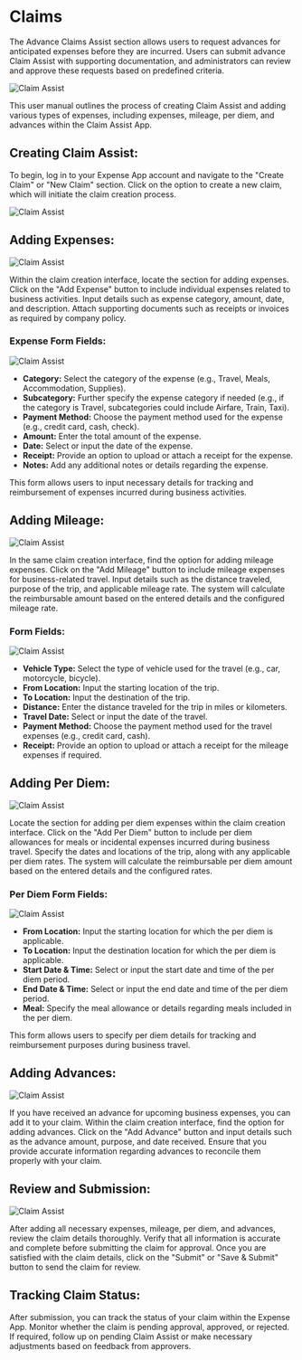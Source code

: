 # Claims

The Advance Claims Assist section allows users to request advances for anticipated expenses 
before they are incurred. Users can submit advance Claim Assist with supporting 
documentation, and administrators can review and approve these requests based on 
predefined criteria. 

![Claim Assist](../image/claim.png)


This user manual outlines the process of creating Claim Assist and adding various types of expenses, including expenses, mileage, per diem, and advances within the Claim Assist App.

## Creating Claim Assist:

To begin, log in to your Expense App account and navigate to the "Create Claim" or "New Claim" section.
Click on the option to create a new claim, which will initiate the claim creation process.

![Claim Assist](../image/addclaim.png)

## Adding Expenses:

![Claim Assist](../image/addexpence.png)

Within the claim creation interface, locate the section for adding expenses.
Click on the "Add Expense" button to include individual expenses related to business activities.
Input details such as expense category, amount, date, and description.
Attach supporting documents such as receipts or invoices as required by company policy.

### Expense Form Fields:

![Claim Assist](../image/ClaimExpense.png)

- **Category:** Select the category of the expense (e.g., Travel, Meals, Accommodation, Supplies).
- **Subcategory:** Further specify the expense category if needed (e.g., if the category is Travel, subcategories could include Airfare, Train, Taxi).
- **Payment Method:** Choose the payment method used for the expense (e.g., credit card, cash, check).
- **Amount:** Enter the total amount of the expense.
- **Date:** Select or input the date of the expense.
- **Receipt:** Provide an option to upload or attach a receipt for the expense.
- **Notes:** Add any additional notes or details regarding the expense.

This form allows users to input necessary details for tracking and reimbursement of expenses incurred during business activities.




## Adding Mileage:

![Claim Assist](../image/addmileage.png)


In the same claim creation interface, find the option for adding mileage expenses.
Click on the "Add Mileage" button to include mileage expenses for business-related travel.
Input details such as the distance traveled, purpose of the trip, and applicable mileage rate.
The system will calculate the reimbursable amount based on the entered details and the configured mileage rate.


### Form Fields:

![Claim Assist](../image/ClaimMileage.png)

- **Vehicle Type:** Select the type of vehicle used for the travel (e.g., car, motorcycle, bicycle).
- **From Location:** Input the starting location of the trip.
- **To Location:** Input the destination of the trip.
- **Distance:** Enter the distance traveled for the trip in miles or kilometers.
- **Travel Date:** Select or input the date of the travel.
- **Payment Method:** Choose the payment method used for the travel expenses (e.g., credit card, cash).
- **Receipt:** Provide an option to upload or attach a receipt for the mileage expenses if required.

## Adding Per Diem:

![Claim Assist](../image/addperdiem.png)


Locate the section for adding per diem expenses within the claim creation interface.
Click on the "Add Per Diem" button to include per diem allowances for meals or incidental expenses incurred during business travel.
Specify the dates and locations of the trip, along with any applicable per diem rates.
The system will calculate the reimbursable per diem amount based on the entered details and the configured rates.


### Per Diem Form Fields:

![Claim Assist](../image/ClaimPerdiem.png)


- **From Location:** Input the starting location for which the per diem is applicable.
- **To Location:** Input the destination location for which the per diem is applicable.
- **Start Date & Time:** Select or input the start date and time of the per diem period.
- **End Date & Time:** Select or input the end date and time of the per diem period.
- **Meal:** Specify the meal allowance or details regarding meals included in the per diem.

This form allows users to specify per diem details for tracking and reimbursement purposes during business travel.


## Adding Advances:



![Claim Assist](../image/addclaimadvance.png)


If you have received an advance for upcoming business expenses, you can add it to your claim.
Within the claim creation interface, find the option for adding advances.
Click on the "Add Advance" button and input details such as the advance amount, purpose, and date received.
Ensure that you provide accurate information regarding advances to reconcile them properly with your claim.

## Review and Submission:

![Claim Assist](../image/claimsubmit.png)


After adding all necessary expenses, mileage, per diem, and advances, review the claim details thoroughly.
Verify that all information is accurate and complete before submitting the claim for approval.
Once you are satisfied with the claim details, click on the "Submit" or "Save & Submit" button to send the claim for review.

## Tracking Claim Status:

After submission, you can track the status of your claim within the Expense App.
Monitor whether the claim is pending approval, approved, or rejected.
If required, follow up on pending Claim Assist or make necessary adjustments based on feedback from approvers.
